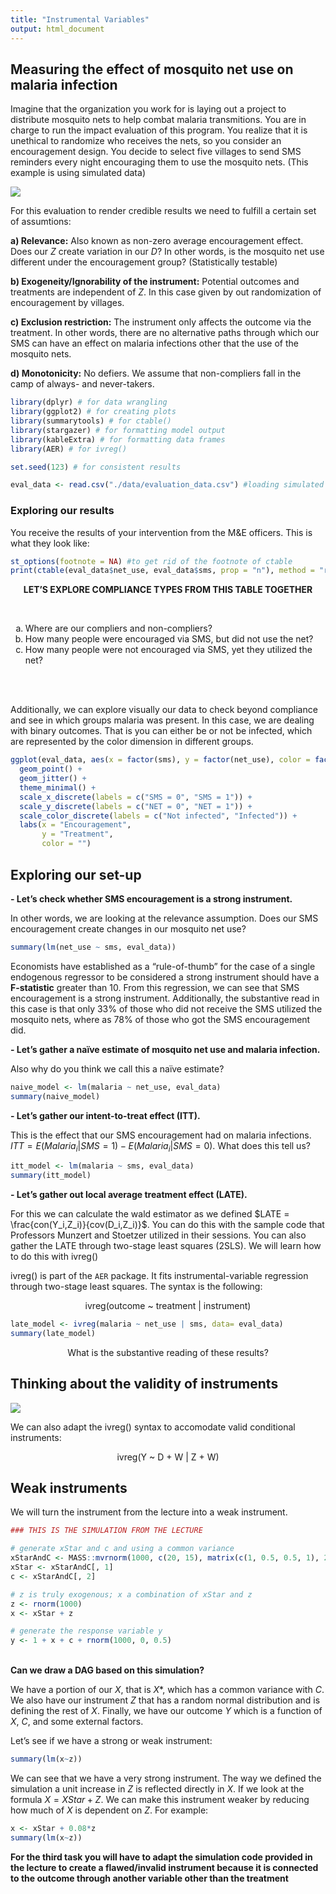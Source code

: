 ```yaml
---
title: "Instrumental Variables"
output: html_document
---
```

## Measuring the effect of mosquito net use on malaria infection

Imagine that the organization you work for is laying out a project to distribute mosquito nets to help combat malaria transmitions. You are in charge to run the impact evaluation of this program. You realize that it is unethical to randomize who receives the nets, so you consider an encouragement design. You decide to select five villages to send SMS reminders every night encouraging them to use the mosquito nets. (This example is using simulated data)

![](./data/dag_program.png)

For this evaluation to render credible results we need to fulfill a certain set of assumtions:

**a) Relevance:** Also known as non-zero average encouragement effect. Does our $Z$ create variation in our $D$? In other words, is the mosquito net use different under the encouragement group? (Statistically testable)

**b) Exogeneity/Ignorability of the instrument:** Potential outcomes and treatments are independent of $Z$. In this case given by out randomization of encouragement by villages.

**c) Exclusion restriction:** The instrument only affects the outcome via the treatment. In other words, there are no alternative paths through which our SMS can have an effect on malaria infections other that the use of the mosquito nets.

**d) Monotonicity:** No defiers. We assume that non-compliers fall in the camp of always- and never-takers.

```r

library(dplyr) # for data wrangling
library(ggplot2) # for creating plots
library(summarytools) # for ctable()
library(stargazer) # for formatting model output
library(kableExtra) # for formatting data frames
library(AER) # for ivreg()

set.seed(123) # for consistent results

eval_data <- read.csv("./data/evaluation_data.csv") #loading simulated data frame of the intervention

```


### Exploring our results
You receive the results of your intervention from the M&E officers. This is what they look like:

```r
st_options(footnote = NA) #to get rid of the footnote of ctable
print(ctable(eval_data$net_use, eval_data$sms, prop = "n"), method = "render")
```

<center>**LET'S EXPLORE COMPLIANCE TYPES FROM THIS TABLE TOGETHER**</center><br>

a) Where are our compliers and non-compliers?
b) How many people were encouraged via SMS, but did not use the net?
c) How many people were not encouraged via SMS, yet they utilized the net?

<br>
<br>

Additionally, we can explore visually our data to check beyond compliance and see in which groups malaria was present. In this case, we are dealing with binary outcomes. That is you can either be or not be infected, which are represented by the color dimension in different groups.


```r
ggplot(eval_data, aes(x = factor(sms), y = factor(net_use), color = factor(malaria))) +
  geom_point() +
  geom_jitter() +
  theme_minimal() +
  scale_x_discrete(labels = c("SMS = 0", "SMS = 1")) +
  scale_y_discrete(labels = c("NET = 0", "NET = 1")) +
  scale_color_discrete(labels = c("Not infected", "Infected")) +
  labs(x = "Encouragement",
       y = "Treatment",
       color = "")
```

## Exploring our set-up

**- Let's check whether SMS encouragement is a strong instrument.** <p>
In other words, we are looking at the relevance assumption. Does our SMS encouragement create changes in our mosquito net use?

```r
summary(lm(net_use ~ sms, eval_data))
```
Economists have established as a "rule-of-thumb" for the case of a single endogenous regressor to be considered a strong instrument should have a **F-statistic** greater than 10. From this regression, we can see that SMS encouragement is a strong instrument. Additionally, the substantive read in this case is that only 33% of those who did not receive the SMS utilized the mosquito nets, where as 78% of those who got the SMS encouragement did. 
<p><p>
**- Let's gather a naïve estimate of mosquito net use and malaria infection.** <p>
Also why do you think we call this a naïve estimate?

```r
naive_model <- lm(malaria ~ net_use, eval_data)
summary(naive_model)
```
<p><p>
**- Let's gather our intent-to-treat effect (ITT).** <p>
This is the effect that our SMS encouragement had on malaria infections. $ITT = E(Malaria_i|SMS=1) - E(Malaria_i|SMS=0)$. What does this tell us?

```r
itt_model <- lm(malaria ~ sms, eval_data)
summary(itt_model)
```
<p><p>
**- Let's gather out local average treatment effect (LATE).**<p>
For this we can calculate the wald estimator as we defined $LATE = \frac{con(Y_i,Z_i)}{cov(D_i,Z_i)}$. You can do this with the sample code that Professors Munzert and Stoetzer utilized in their sessions. You can also gather the LATE through two-stage least squares (2SLS). We will learn how to do this with ivreg()<p>
ivreg() is part of the `AER` package. It fits instrumental-variable regression through two-stage least squares. The syntax is the following:

<center>ivreg(outcome ~ treatment | instrument)</center>
 <p>

```r
late_model <- ivreg(malaria ~ net_use | sms, data= eval_data)
summary(late_model)
```
<p><center>What is the substantive reading of these results?</center> 

## Thinking about the validity of instruments

![](./data/validity_ivs.png)
<p>
We can also adapt the ivreg() syntax to accomodate valid conditional instruments:

<center>ivreg(Y ~ D + W | Z + W)</center>

<p><p>

## Weak instruments

We will turn the instrument from the lecture into a weak instrument.

```r
### THIS IS THE SIMULATION FROM THE LECTURE

# generate xStar and c and using a common variance
xStarAndC <- MASS::mvrnorm(1000, c(20, 15), matrix(c(1, 0.5, 0.5, 1), 2, 2))
xStar <- xStarAndC[, 1]
c <- xStarAndC[, 2]

# z is truly exogenous; x a combination of xStar and z
z <- rnorm(1000)
x <- xStar + z

# generate the response variable y
y <- 1 + x + c + rnorm(1000, 0, 0.5)

```
<br>
**Can we draw a DAG based on this simulation?**<p>

We have a portion of our $X$, that is $X*$, which has a common variance with $C$. We also have our instrument $Z$ that has a random normal distribution and is defining the rest of $X$. Finally, we have our outcome $Y$ which is a function of $X$, $C$, and some external factors.

Let's see if we have a strong or weak instrument:

```r
summary(lm(x~z))
```

We can see that we have a very strong instrument. The way we defined the simulation a unit increase in $Z$ is reflected directly in $X$. If we look at the formula $X = XStar + Z$. We can make this instrument weaker by reducing how much of $X$ is dependent on $Z$. For example:

```r
x <- xStar + 0.08*z
summary(lm(x~z))
```


**For the third task you will have to adapt the simulation code provided in the lecture to create a flawed/invalid instrument because it is connected to the outcome through another variable other than the treatment**

